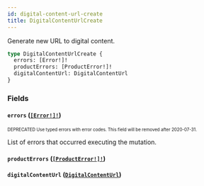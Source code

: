 ```yaml
---
id: digital-content-url-create
title: DigitalContentUrlCreate
---
```


Generate new URL to digital content.

```graphql
type DigitalContentUrlCreate {
  errors: [Error!]!
  productErrors: [ProductError!]!
  digitalContentUrl: DigitalContentUrl
}
```

### Fields

#### `errors` ([`[Error!]!`](/api-reference/objects/error.mdx))

<sub><sup><span className="deprecatedTag">DEPRECATED</span> Use typed errors with error codes. This field will be removed after 2020-07-31.</sup></sub>

List of errors that occurred executing the mutation.

#### `productErrors` ([`[ProductError!]!`](/api-reference/objects/product-error.mdx))

#### `digitalContentUrl` ([`DigitalContentUrl`](/api-reference/objects/digital-content-url.mdx))
